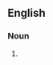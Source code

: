 ==English==

===Noun===
{{head|en|noun plural form|head=[[fortified]] [[wine]]s}}

# {{plural of|fortified wine|lang=en}}